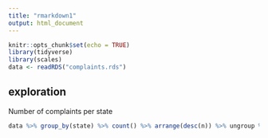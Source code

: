 ```yaml
---
title: "rmarkdown1"
output: html_document
---
```


```r
knitr::opts_chunk$set(echo = TRUE)
library(tidyverse)
library(scales)
data <- readRDS("complaints.rds")

```

## exploration
Number of complaints per state

```r
data %>% group_by(state) %>% count() %>% arrange(desc(n)) %>% ungroup %>% mutate(prop=percent(n/sum(n)))


```



